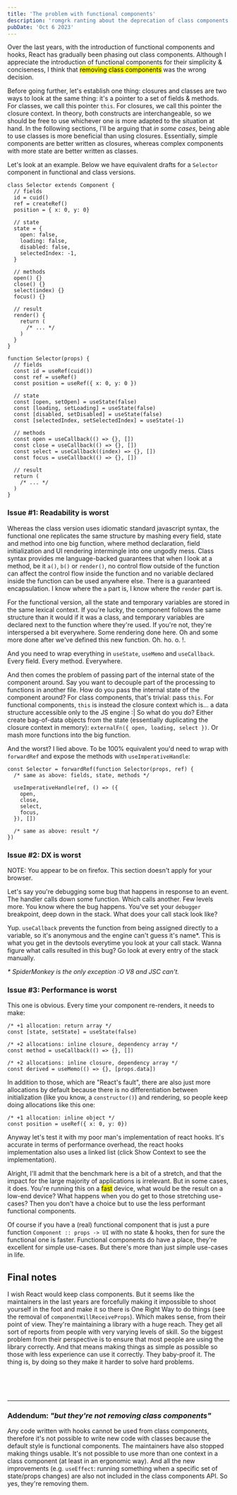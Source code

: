 ```yaml
---
title: 'The problem with functional components'
description: 'romgrk ranting about the deprecation of class components'
pubDate: 'Oct 6 2023'
---
```



Over the last years, with the introduction of functional components and hooks, React has gradually been phasing out class components. Although I appreciate the introduction of functional components for their simplicity & conciseness, I think that <mark title="read the addendum">removing class components</mark> was the wrong decision.

Before going further, let's establish one thing: closures and classes are two ways to look at the same thing: it's a pointer to a set of fields & methods. For classes, we call this pointer `this`. For closures, we call this pointer the closure context. In theory, both constructs are interchangeable, so we should be free to use whichever one is more adapted to the situation at hand. In the following sections, I'll be arguing that *in some cases*, being able to use classes is more beneficial than using closures. Essentially, simple components are better written as closures, whereas complex components with more state are better written as classes.

Let's look at an example. Below we have equivalent drafts for a `Selector` component in functional and class versions.

<div class="row mb-1">

```tsx
class Selector extends Component {
  // fields
  id = cuid()
  ref = createRef()
  position = { x: 0, y: 0}

  // state
  state = {
    open: false,
    loading: false,
    disabled: false,
    selectedIndex: -1,
  }

  // methods
  open() {}
  close() {}
  select(index) {}
  focus() {}

  // result
  render() {
    return (
      /* ... */
    )
  }
}
```

```tsx
function Selector(props) {
  // fields
  const id = useRef(cuid())
  const ref = useRef()
  const position = useRef({ x: 0, y: 0 })

  // state
  const [open, setOpen] = useState(false)
  const [loading, setLoading] = useState(false)
  const [disabled, setDisabled] = useState(false)
  const [selectedIndex, setSelectedIndex] = useState(-1)

  // methods
  const open = useCallback(() => {}, [])
  const close = useCallback(() => {}, [])
  const select = useCallback((index) => {}, [])
  const focus = useCallback(() => {}, [])

  // result
  return (
    /* ... */
  )
}
```

</div>

### Issue #1: Readability is worst

Whereas the class version uses idiomatic standard javascript syntax, the functional one replicates the same structure by mashing every field, state and method into one big function, where method declaration, field initialization and UI rendering intermingle into one ungodly mess. Class syntax provides me language-backed guarantees that when I look at a method, be it `a()`, `b()` or `render()`, no control flow outside of the function can affect the control flow inside the function and no variable declared inside the function can be used anywhere else. There is a guaranteed encapsulation. I know where the `a` part is, I know where the `render` part is.

For the functional version, all the state and temporary variables are stored in the same lexical context. If you're lucky, the component follows the same structure than it would if it was a class, and temporary variables are declared next to the function where they're used. If you're not, they're interspersed a bit everywhere. Some rendering done here. Oh and some more done after we've defined this new function. Oh. ho. o. !.

And you need to wrap everything in `useState`, `useMemo` and `useCallback`. Every field. Every method. Everywhere.

And then comes the problem of passing part of the internal state of the component around. Say you want to decouple part of the processing to functions in another file. How do you pass the internal state of the component around? For class components, that's trivial: pass `this`. For functional components, `this` is instead the closure context which is... a data structure accessible only to the JS engine :|
So what do you do? Either create bag-of-data objects from the state (essentially duplicating the closure context in memory): `externalFn({ open, loading, select })`. Or mash more functions into the big function.

And the worst? I lied above. To be 100% equivalent you'd need to wrap with `forwardRef` and expose the methods with `useImperativeHandle`:

```tsx
const Selector = forwardRef(function Selector(props, ref) {
  /* same as above: fields, state, methods */

  useImperativeHandle(ref, () => ({
    open,
    close,
    select,
    focus,
  }), [])

  /* same as above: result */
})

```

### Issue #2: DX is worst

<div class="if-firefox text-warning">NOTE: You appear to be on firefox. This section doesn't apply for your browser.</div>

Let's say you're debugging some bug that happens in response to an event. The handler calls down some function. Which calls another. Few levels more. You know where the bug happens. You've set your `debugger` breakpoint, deep down in the stack. What does your call stack look like?

<ExampleStack client:load />

Yup. `useCallback` prevents the function from being assigned directly to a variable, so it's anonymous and the engine can't guess it's name*. This is what you get in the devtools everytime you look at your call stack. Wanna figure what calls resulted in this bug? Go look at every entry of the stack manually.

*\* SpiderMonkey is the only exception :O V8 and JSC can't.*

### Issue #3: Performance is worst

This one is obvious. Every time your component re-renders, it needs to make:

```tsx
/* +1 allocation: return array */
const [state, setState] = useState(false)

/* +2 allocations: inline closure, dependency array */
const method = useCallback(() => {}, [])

/* +2 allocations: inline closure, dependency array */
const derived = useMemo(() => {}, [props.data])
```

In addition to those, which are "React's fault", there are also just more allocations by default because there is no differentiation between initialization (like you know, a `constructor()`) and rendering, so people keep doing allocations like this one:

```tsx
/* +1 allocation: inline object */
const position = useRef({ x: 0, y: 0})
```

Anyway let's test it with my poor man's implementation of react hooks. It's accurate in terms of performance overhead, the react hooks implementation also uses a linked list (click Show Context to see the implementation).

<ExamplePerformance client:load />

Alright, I'll admit that the benchmark here is a bit of a stretch, and that the impact for the large majority of applications is irrelevant. But in some cases, it does. You're running this on a <mark title="I'm guessing I have no idea">fast</mark> device, what would be the result on a low-end device? What happens when you do get to those stretching use-cases? Then you don't have a choice but to use the less performant functional components.

Of course if you have a (real) functional component that is just a pure function `Component :: props -> UI` with no state & hooks, then for sure the functional one is faster. Functional components do have a place, they're excellent for simple use-cases. But there's more than just simple use-cases in life.

## Final notes

I wish React would keep class components. But it seems like the maintainers in the last years are forcefully making it impossible to shoot yourself in the foot and make it so there is One Right Way to do things (see the removal of `componentWillReceiveProps`). Which makes sense, from their point of view. They're maintaining a library with a huge reach. They get all sort of reports from people with very varying levels of skill. So the biggest problem from their perspective is to ensure that most people are using the library correctly. And that means making things as simple as possible so those with less experience can use it correctly. They baby-proof it. The thing is, by doing so they make it harder to solve hard problems.

<br/>
<RandomPlant />
<br/>
<br/>

<hr/>

### Addendum: *"but they're not removing class components"*

Any code written with hooks cannot be used from class components, therefore it's not possible to write new code with classes because the default style is functional components. The maintainers have also stopped making things usable. It's not possible to use more than one context in a class component (at least in an ergonomic way). And all the new improvements (e.g. `useEffect`: running something when a specific set of state/props changes) are also not included in the class components API. So yes, they're removing them.
